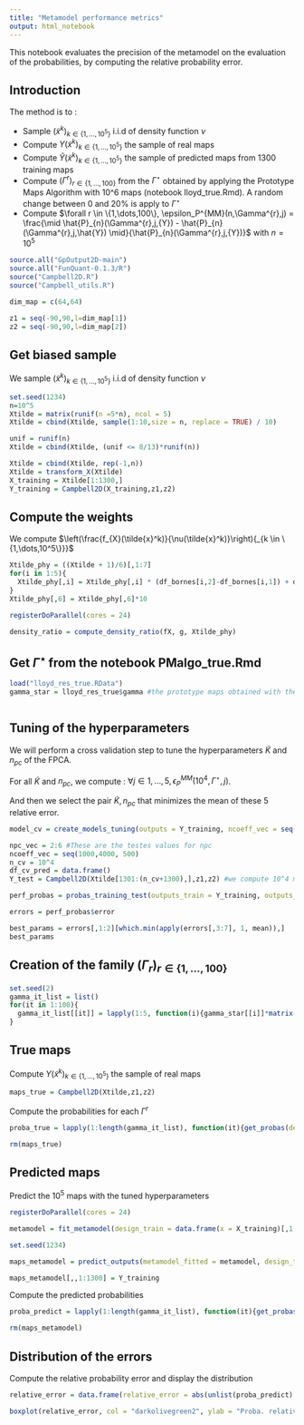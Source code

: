 ```yaml
---
title: "Metamodel performance metrics"
output: html_notebook
---
```


\newcommand{\Gamm}{\Gamma}
\newcommand{\biais}{\nu}
\newcommand{\Ytrue}{{Y}}
\newcommand{\Ypred}{\hat{Y}}
\newcommand{\erreurprobarelative}{\epsilon_P^{MM}}


This notebook evaluates the precision of the metamodel on the evaluation of the probabilities, by computing the relative probability error.

## Introduction 

The method is to : 
 
  - Sample $(\tilde{x}^k)_{k \in \{1,\dots,10^5\}}$ i.i.d of density function $\biais$
  - Compute $Y(\tilde{x}^k)_{k \in \{1,\dots,10^5\}}$ the sample of real maps
  - Compute $\hat{Y}(\tilde{x}^k)_{k \in \{1,\dots,10^5\}}$ the sample of predicted maps from 1300 training maps
  - Compute $(\Gamm^r)_{r \in \{1,\dots,100\}}$ from the $\Gamm^{\star}$ obtained by applying the Prototype Maps Algorithm with 10^6 maps (notebook lloyd_true.Rmd). A random change between 0 and $20\%$ is apply to $\Gamm^{\star}$
  - Compute $\forall r \in \{1,\dots,100\}, \erreurprobarelative(n,\Gamm^{r},j) = \frac{\mid  \hat{P}_{n}(\Gamm^{r},j,\Ytrue) - \hat{P}_{n}(\Gamm^{r},j,\Ypred) \mid}{\hat{P}_{n}(\Gamm^{r},j,\Ytrue)}$ with $n= 10^5$
  
 
  

```r
source.all("GpOutput2D-main")
source.all("FunQuant-0.1.3/R")
source("Campbell2D.R")
source("Campbell_utils.R")
```



```r
dim_map = c(64,64)

z1 = seq(-90,90,l=dim_map[1])
z2 = seq(-90,90,l=dim_map[2])

```

## Get biased sample 

We sample $(\tilde{x}^k)_{k \in \{1,\dots,10^5\}}$ i.i.d of density function $\biais$

```r
set.seed(1234)
n=10^5
Xtilde = matrix(runif(n =5*n), ncol = 5)
Xtilde = cbind(Xtilde, sample(1:10,size = n, replace = TRUE) / 10) 

unif = runif(n) 
Xtilde = cbind(Xtilde, (unif <= 8/13)*runif(n))

Xtilde = cbind(Xtilde, rep(-1,n))
Xtilde = transform_X(Xtilde)
X_training = Xtilde[1:1300,]
Y_training = Campbell2D(X_training,z1,z2)
```

## Compute the weights 

We compute $\left(\frac{f_{X}(\tilde{x}^k)}{\biais(\tilde{x}^k)}\right){_{k \in \{1,\dots,10^5\}}}$

```r
Xtilde_phy = ((Xtilde + 1)/6)[,1:7]
for(i in 1:5){
  Xtilde_phy[,i] = Xtilde_phy[,i] * (df_bornes[i,2]-df_bornes[i,1]) + df_bornes[i,1]
}
Xtilde_phy[,6] = Xtilde_phy[,6]*10

registerDoParallel(cores = 24)

density_ratio = compute_density_ratio(fX, g, Xtilde_phy)

```

## Get $\Gamm^{\star}$ from the notebook PMalgo_true.Rmd

```r
load("lloyd_res_true.RData")
gamma_star = lloyd_res_true$gamma #the prototype maps obtained with the true maps



```


## Tuning of the hyperparameters

We will perform a cross validation step to tune the hyperparameters $\tilde{K}$ and $n_{pc}$ of the FPCA. 

For all $\tilde{K}$ and $n_{pc}$, we compute : $\forall j \in {1,\dots, 5},\erreurprobarelative(10^4,\Gamm^{\star},j)$. 

And then we select the pair $\tilde{K}, n_{pc}$ that minimizes the mean of these 5 relative error.

```r
model_cv = create_models_tuning(outputs = Y_training, ncoeff_vec = seq(1000,4000, 500), npc = 6, formula = ~1, design = data.frame(x = X_training)[,1:7],control = list(trace = 0), nugget.estim = TRUE)
```


```r
npc_vec = 2:6 #These are the testes values for npc
ncoeff_vec = seq(1000,4000, 500)
n_cv = 10^4 
df_cv_pred = data.frame()
Y_test = Campbell2D(Xtilde[1301:(n_cv+1300),],z1,z2) #we compute 10^4 maps

perf_probas = probas_training_test(outputs_train = Y_training, outputs_test = Y_test, density_ratio = density_ratio[1301:(1300+n_cv)], gamma = gamma_star, model_tuning = model_cv, ncoeff_vec = ncoeff_vec, npc_vec = npc_vec, design_train = data.frame(x = X_training)[,1:7], design_test =  data.frame(Xtilde[1301:(n_cv+1300),1:7]))

errors = perf_probas$error

best_params = errors[,1:2][which.min(apply(errors[,3:7], 1, mean)),]
best_params
```

## Creation of the family $(\Gamma_{r})_{r \in \{1,\dots,100\}}$

```r
set.seed(2)
gamma_it_list = list()
for(it in 1:100){
  gamma_it_list[[it]] = lapply(1:5, function(i){gamma_star[[i]]*matrix(runif(64^2,0.8,1.2), ncol = 64, nrow = 64)})
}
```

## True maps

Compute $Y(\tilde{x}^k)_{k \in \{1,\dots,10^5\}}$ the sample of real maps

```r
maps_true = Campbell2D(Xtilde,z1,z2)

```


Compute the probabilities for each $\Gamm^{r}$

```r
proba_true = lapply(1:length(gamma_it_list), function(it){get_probas(density_ratio = density_ratio[1:10^5], outputs = maps_true[,,1:10^5],gamma = gamma_it_list[[it]])})

rm(maps_true)
```

## Predicted maps

Predict the $10^5$ maps with the tuned hyperparameters 

```r
registerDoParallel(cores = 24)

metamodel = fit_metamodel(design_train = data.frame(x = X_training)[,1:7], outputs_train = Y_training, seed = 1, ncoeff = 2000, npc = 6,control = list(trace = 0))


```

```r
set.seed(1234)

maps_metamodel = predict_outputs(metamodel_fitted = metamodel, design_test = data.frame(Xtilde[,1:7])) #predict the maps

maps_metamodel[,,1:1300] = Y_training

```

Compute the predicted probabilities

```r
proba_predict = lapply(1:length(gamma_it_list), function(it){get_probas(density_ratio = density_ratio[1:10^5], outputs = maps_metamodel[,,1:10^5],gamma = gamma_it_list[[it]])})

rm(maps_metamodel)

```

## Distribution of the errors 

Compute the relative probability error and display the distribution 


```r
relative_error = data.frame(relative_error = abs(unlist(proba_predict) - unlist(proba_true))/unlist(proba_true))

boxplot(relative_error, col = "darkolivegreen2", ylab = "Proba. relative metamodel error", log = "y",  cex.lab=1.3, cex.axis = 1.3)

```





